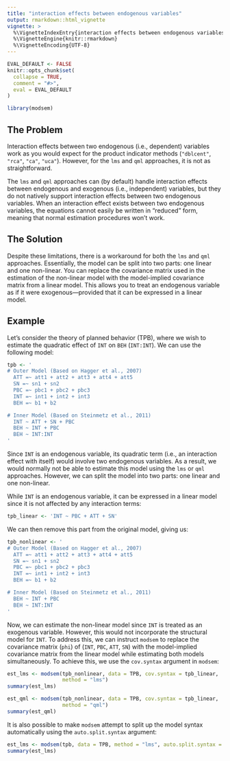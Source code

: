 ```yaml
---
title: "interaction effects between endogenous variables"
output: rmarkdown::html_vignette
vignette: >
  %\VignetteIndexEntry{interaction effects between endogenous variables}
  %\VignetteEngine{knitr::rmarkdown}
  %\VignetteEncoding{UTF-8}
---
```


```r
EVAL_DEFAULT <- FALSE
knitr::opts_chunk$set(
  collapse = TRUE,
  comment = "#>",
  eval = EVAL_DEFAULT
)
```

```r
library(modsem)
```

## The Problem

Interaction effects between two endogenous (i.e., dependent) variables work as you would expect for the product indicator methods (`"dblcent"`, `"rca"`, `"ca"`, `"uca"`). However, for the `lms` and `qml` approaches, it is not as straightforward.

The `lms` and `qml` approaches can (by default) handle interaction effects between endogenous and exogenous (i.e., independent) variables, but they do not natively support interaction effects between two endogenous variables. When an interaction effect exists between two endogenous variables, the equations cannot easily be written in "reduced" form, meaning that normal estimation procedures won't work.

## The Solution

Despite these limitations, there is a workaround for both the `lms` and `qml` approaches. Essentially, the model can be split into two parts: one linear and one non-linear. You can replace the covariance matrix used in the estimation of the non-linear model with the model-implied covariance matrix from a linear model. This allows you to treat an endogenous variable as if it were exogenous—provided that it can be expressed in a linear model.

## Example

Let's consider the theory of planned behavior (TPB), where we wish to estimate the quadratic effect of `INT` on `BEH` (`INT:INT`). We can use the following model:

```r
tpb <- ' 
# Outer Model (Based on Hagger et al., 2007)
  ATT =~ att1 + att2 + att3 + att4 + att5
  SN =~ sn1 + sn2
  PBC =~ pbc1 + pbc2 + pbc3
  INT =~ int1 + int2 + int3
  BEH =~ b1 + b2

# Inner Model (Based on Steinmetz et al., 2011)
  INT ~ ATT + SN + PBC
  BEH ~ INT + PBC 
  BEH ~ INT:INT
'
```

Since `INT` is an endogenous variable, its quadratic term (i.e., an interaction effect with itself) would involve two endogenous variables. As a result, we would normally not be able to estimate this model using the `lms` or `qml` approaches. However, we can split the model into two parts: one linear and one non-linear.

While `INT` is an endogenous variable, it can be expressed in a linear model since it is not affected by any interaction terms:

```r
tpb_linear <- 'INT ~ PBC + ATT + SN'
```

We can then remove this part from the original model, giving us:

```r
tpb_nonlinear <- ' 
# Outer Model (Based on Hagger et al., 2007)
  ATT =~ att1 + att2 + att3 + att4 + att5
  SN =~ sn1 + sn2
  PBC =~ pbc1 + pbc2 + pbc3
  INT =~ int1 + int2 + int3
  BEH =~ b1 + b2

# Inner Model (Based on Steinmetz et al., 2011)
  BEH ~ INT + PBC 
  BEH ~ INT:INT
'
```

Now, we can estimate the non-linear model since `INT` is treated as an exogenous variable. However, this would not incorporate the structural model for `INT`. To address this, we can instruct `modsem` to replace the covariance matrix (`phi`) of (`INT`, `PBC`, `ATT`, `SN`) with the model-implied covariance matrix from the linear model while estimating both models simultaneously. To achieve this, we use the `cov.syntax` argument in `modsem`:

```r
est_lms <- modsem(tpb_nonlinear, data = TPB, cov.syntax = tpb_linear, 
                  method = "lms")
summary(est_lms)

est_qml <- modsem(tpb_nonlinear, data = TPB, cov.syntax = tpb_linear, 
                  method = "qml")
summary(est_qml)
```

It is also possible to make `modsem` attempt to split up the model syntax automatically using the 
`auto.split.syntax` argument:
```r
est_lms <- modsem(tpb, data = TPB, method = "lms", auto.split.syntax = TRUE)
summary(est_lms)
```
